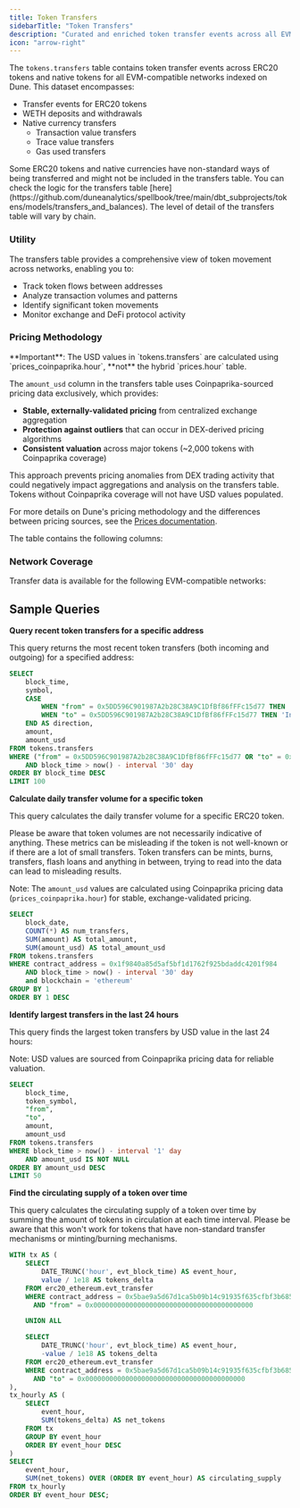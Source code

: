 ```yaml
---
title: Token Transfers
sidebarTitle: "Token Transfers"
description: "Curated and enriched token transfer events across all EVM networks for fungible tokens."
icon: "arrow-right"
---
```



The `tokens.transfers` table contains token transfer events across ERC20 tokens and native tokens for all EVM-compatible networks indexed on Dune. This dataset encompasses:

- Transfer events for ERC20 tokens
- WETH deposits and withdrawals
- Native currency transfers
  - Transaction value transfers
  - Trace value transfers
  - Gas used transfers

<Info>
 Some ERC20 tokens and native currencies have non-standard ways of being transferred and might not be included in the transfers table.
 You can check the logic for the transfers table [here](https://github.com/duneanalytics/spellbook/tree/main/dbt_subprojects/tokens/models/transfers_and_balances). The level of detail of the transfers table will vary by chain.
</Info>

### Utility

The transfers table provides a comprehensive view of token movement across networks, enabling you to:

- Track token flows between addresses
- Analyze transaction volumes and patterns
- Identify significant token movements
- Monitor exchange and DeFi protocol activity

### Pricing Methodology

<Warning>
**Important**: The USD values in `tokens.transfers` are calculated using `prices_coinpaprika.hour`, **not** the hybrid `prices.hour` table.
</Warning>

The `amount_usd` column in the transfers table uses Coinpaprika-sourced pricing data exclusively, which provides:

- **Stable, externally-validated pricing** from centralized exchange aggregation
- **Protection against outliers** that can occur in DEX-derived pricing algorithms  
- **Consistent valuation** across major tokens (~2,000 tokens with Coinpaprika coverage)

This approach prevents pricing anomalies from DEX trading activity that could negatively impact aggregations and analysis on the transfers table. Tokens without Coinpaprika coverage will not have USD values populated.

For more details on Dune's pricing methodology and the differences between pricing sources, see the [Prices documentation](/data-catalog/curated/prices/overview).


The table contains the following columns:


<ColumnDescriptions tableSchema="tokens" tableName="transfers" />


<TableSample tableSchema="tokens" tableName="transfers" />

### Network Coverage

Transfer data is available for the following EVM-compatible networks:

<div>
  <DuneEmbed height="1200" qID="3695907" vID="6218008" />
</div>


## Sample Queries

**Query recent token transfers for a specific address**

This query returns the most recent token transfers (both incoming and outgoing) for a specified address:

```sql
SELECT
    block_time,
    symbol,
    CASE 
        WHEN "from" = 0x5DD596C901987A2b28C38A9C1DfBf86fFFc15d77 THEN 'Outgoing'
        WHEN "to" = 0x5DD596C901987A2b28C38A9C1DfBf86fFFc15d77 THEN 'Incoming'
    END AS direction,
    amount,
    amount_usd
FROM tokens.transfers
WHERE ("from" = 0x5DD596C901987A2b28C38A9C1DfBf86fFFc15d77 OR "to" = 0x5DD596C901987A2b28C38A9C1DfBf86fFFc15d77)
    AND block_time > now() - interval '30' day
ORDER BY block_time DESC
LIMIT 100
```

<div>
  <DuneEmbed height="300" qID="3999506" vID="6732340" />
</div>

**Calculate daily transfer volume for a specific token**

This query calculates the daily transfer volume for a specific ERC20 token. 

Please be aware that token volumes are not necessarily indicative of anything. These metrics can be misleading if the token is not well-known or if there are a lot of small transfers. Token transfers can be mints, burns, transfers, flash loans and anything in between, trying to read into the data can lead to misleading results.

Note: The `amount_usd` values are calculated using Coinpaprika pricing data (`prices_coinpaprika.hour`) for stable, exchange-validated pricing.

```sql
SELECT
    block_date,
    COUNT(*) AS num_transfers,
    SUM(amount) AS total_amount,
    SUM(amount_usd) AS total_amount_usd
FROM tokens.transfers
WHERE contract_address = 0x1f9840a85d5af5bf1d1762f925bdaddc4201f984
    AND block_time > now() - interval '30' day
    and blockchain = 'ethereum'
GROUP BY 1
ORDER BY 1 DESC
```

<div>
  <DuneEmbed height="300" qID="3999595" vID="6732454" />
</div>

**Identify largest transfers in the last 24 hours**

This query finds the largest token transfers by USD value in the last 24 hours:

Note: USD values are sourced from Coinpaprika pricing data for reliable valuation.

```sql
SELECT
    block_time,
    token_symbol,
    "from",
    "to",
    amount,
    amount_usd
FROM tokens.transfers
WHERE block_time > now() - interval '1' day
    AND amount_usd IS NOT NULL
ORDER BY amount_usd DESC
LIMIT 50
```

**Find the circulating supply of a token over time**

This query calculates the circulating supply of a token over time by summing the amount of tokens in circulation at each time interval.
Please be aware that this won't work for tokens that have non-standard transfer mechanisms or minting/burning mechanisms.

```sql
WITH tx AS (
    SELECT
        DATE_TRUNC('hour', evt_block_time) AS event_hour,
        value / 1e18 AS tokens_delta
    FROM erc20_ethereum.evt_transfer
    WHERE contract_address = 0x5bae9a5d67d1ca5b09b14c91935f635cfbf3b685
      AND "from" = 0x0000000000000000000000000000000000000000

    UNION ALL

    SELECT
        DATE_TRUNC('hour', evt_block_time) AS event_hour,
        -value / 1e18 AS tokens_delta
    FROM erc20_ethereum.evt_transfer
    WHERE contract_address = 0x5bae9a5d67d1ca5b09b14c91935f635cfbf3b685
      AND "to" = 0x0000000000000000000000000000000000000000
),
tx_hourly AS (
    SELECT
        event_hour,
        SUM(tokens_delta) AS net_tokens
    FROM tx
    GROUP BY event_hour
    ORDER BY event_hour DESC
)
SELECT
    event_hour,
    SUM(net_tokens) OVER (ORDER BY event_hour) AS circulating_supply
FROM tx_hourly
ORDER BY event_hour DESC;
```